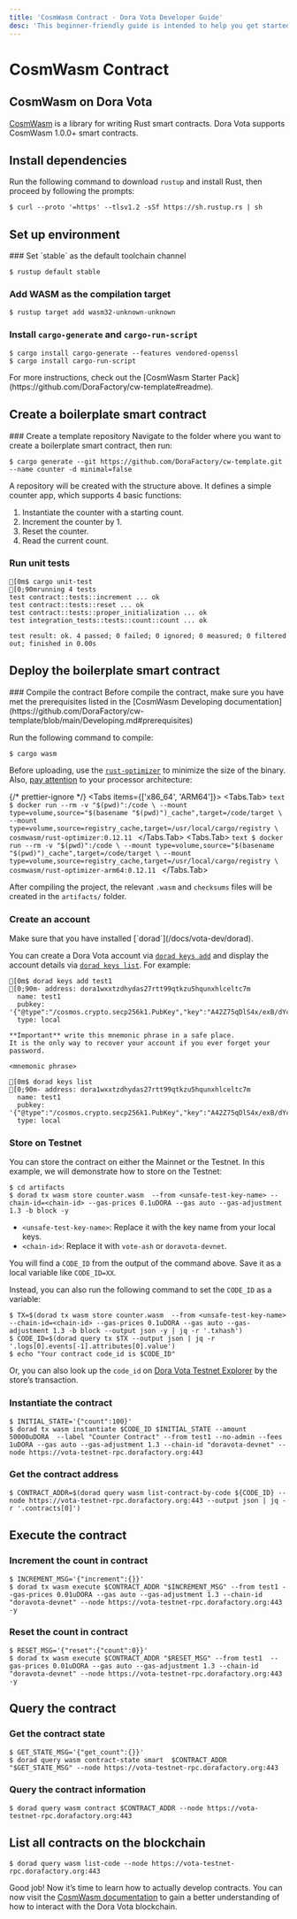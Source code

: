 ```yaml
---
title: 'CosmWasm Contract · Dora Vota Developer Guide'
desc: 'This beginner-friendly guide is intended to help you get started with Dora Vota and build on it.'
---
```



# CosmWasm Contract

## CosmWasm on Dora Vota

[CosmWasm](https://cosmwasm.com/) is a library for writing Rust smart contracts. Dora Vota supports CosmWasm 1.0.0+ smart contracts.

## Install dependencies

Run the following command to download `rustup` and install Rust, then proceed by following the prompts:

```ansi filename="Terminal"
$ curl --proto '=https' --tlsv1.2 -sSf https://sh.rustup.rs | sh
```

## Set up environment

<Steps>
### Set `stable` as the default toolchain channel

```ansi filename="Terminal"
$ rustup default stable
```

### Add WASM as the compilation target

```ansi filename="Terminal"
$ rustup target add wasm32-unknown-unknown
```

### Install `cargo-generate` and `cargo-run-script`

```ansi filename="Terminal"
$ cargo install cargo-generate --features vendored-openssl
$ cargo install cargo-run-script
```

<Callout type="info">
  For more instructions, check out the [CosmWasm Starter
  Pack](https://github.com/DoraFactory/cw-template#readme).
</Callout>

</Steps>

## Create a boilerplate smart contract

<Steps>
### Create a template repository
Navigate to the folder where you want to create a boilerplate smart contract, then run:

```ansi filename="Terminal"
$ cargo generate --git https://github.com/DoraFactory/cw-template.git --name counter -d minimal=false
```

<FileTree>
  <FileTree.File name="Cargo.toml" />
  <FileTree.File name="Developing.md" />
  <FileTree.File name="Importing.md" />
  <FileTree.File name="LICENSE" />
  <FileTree.File name="NOTICE" />
  <FileTree.File name="Publishing.md" />
  <FileTree.File name="README.md" />
  <FileTree.Folder name="src" defaultOpen>
    <FileTree.Folder name="bin" defaultOpen>
      <FileTree.File name="schema.rs" />
    </FileTree.Folder>
    <FileTree.File name="contract.rs" />
    <FileTree.File name="error.rs" />
    <FileTree.File name="helpers.rs" />
    <FileTree.File name="integration_tests.rs" />
    <FileTree.File name="lib.rs" />
    <FileTree.File name="msg.rs" />
    <FileTree.File name="state.rs" />
  </FileTree.Folder>
</FileTree>

A repository will be created with the structure above. It defines a simple counter app, which supports 4 basic functions:

1. Instantiate the counter with a starting count.
2. Increment the counter by 1.
3. Reset the counter.
4. Read the current count.

### Run unit tests

```ansi filename="Terminal"
[0m$ cargo unit-test
[0;90mrunning 4 tests
test contract::tests::increment ... ok
test contract::tests::reset ... ok
test contract::tests::proper_initialization ... ok
test integration_tests::tests::count::count ... ok

test result: ok. 4 passed; 0 failed; 0 ignored; 0 measured; 0 filtered out; finished in 0.00s
```

</Steps>

## Deploy the boilerplate smart contract

<Steps>
### Compile the contract

<Callout type="info">
  Before compile the contract, make sure you have met the prerequisites listed
  in the [CosmWasm Developing
  documentation](https://github.com/DoraFactory/cw-template/blob/main/Developing.md#prerequisites)
</Callout>

Run the following command to compile:

```ansi filename="Terminal"
$ cargo wasm
```

Before uploading, use the [`rust-optimizer`](https://github.com/CosmWasm/rust-optimizer) to minimize the size of the binary. Also, [pay attention](https://github.com/CosmWasm/rust-optimizer#notice) to your processor architecture:

{/* prettier-ignore */}
<Tabs items={['x86_64', 'ARM64']}>
  <Tabs.Tab>
    ```text
    $ docker run --rm -v "$(pwd)":/code \
      --mount type=volume,source="$(basename "$(pwd)")_cache",target=/code/target \
      --mount type=volume,source=registry_cache,target=/usr/local/cargo/registry \
      cosmwasm/rust-optimizer:0.12.11
    ```
  </Tabs.Tab>
  <Tabs.Tab>
    ```text
    $ docker run --rm -v "$(pwd)":/code \
      --mount type=volume,source="$(basename "$(pwd)")_cache",target=/code/target \
      --mount type=volume,source=registry_cache,target=/usr/local/cargo/registry \
      cosmwasm/rust-optimizer-arm64:0.12.11
    ```
  </Tabs.Tab>
</Tabs>

<FileTree>
  <FileTree.File name="Cargo.lock" />
  <FileTree.File name="Cargo.toml" />
  <FileTree.File name="Developing.md" />
  <FileTree.File name="Importing.md" />
  <FileTree.File name="LICENSE" />
  <FileTree.File name="NOTICE" />
  <FileTree.File name="Publishing.md" />
  <FileTree.File name="README.md" />
  <FileTree.Folder name="artifacts" defaultOpen>
    <FileTree.File name="checksums.txt" />
    <FileTree.File name="checksums_intermediate.txt" />
    <FileTree.File name="counter.wasm" />
  </FileTree.Folder>
  <FileTree.Folder name="src">
    <FileTree.Folder name="bin">
      <FileTree.File name="schema.rs" />
    </FileTree.Folder>
    <FileTree.File name="contract.rs" />
    <FileTree.File name="error.rs" />
    <FileTree.File name="helpers.rs" />
    <FileTree.File name="integration_tests.rs" />
    <FileTree.File name="lib.rs" />
    <FileTree.File name="msg.rs" />
    <FileTree.File name="state.rs" />
  </FileTree.Folder>
  <FileTree.Folder name="target">
    <FileTree.File name="…" />
  </FileTree.Folder>
</FileTree>

After compiling the project, the relevant `.wasm` and `checksums` files will be created in the `artifacts/` folder.

### Create an account

<Callout type="info">
  Make sure that you have installed [`dorad`](/docs/vota-dev/dorad).
</Callout>

You can create a Dora Vota account via [`dorad keys add`](/docs/vota-dev/dorad#dorad-keys-add) and display the account details via [`dorad keys list`](/docs/vota-dev/dorad#dorad-keys-list). For example:

```ansi filename="Terminal"
[0m$ dorad keys add test1
[0;90m- address: dora1wxxtzdhydas27rtt99qtkzu5hqunxhlceltc7m
  name: test1
  pubkey: '{"@type":"/cosmos.crypto.secp256k1.PubKey","key":"A42Z75qDlS4x/exB/dYc5AcVTUPzvoKYFsMc0lT7AFa5"}'
  type: local

**Important** write this mnemonic phrase in a safe place.
It is the only way to recover your account if you ever forget your password.

<mnemonic phrase>
```

```ansi filename="Terminal"
[0m$ dorad keys list
[0;90m- address: dora1wxxtzdhydas27rtt99qtkzu5hqunxhlceltc7m
  name: test1
  pubkey: '{"@type":"/cosmos.crypto.secp256k1.PubKey","key":"A42Z75qDlS4x/exB/dYc5AcVTUPzvoKYFsMc0lT7AFa5"}'
  type: local
```

### Store on Testnet

You can store the contract on either the Mainnet or the Testnet. In this example, we will demonstrate how to store on the Testnet:

```ansi filename="Terminal"
$ cd artifacts
$ dorad tx wasm store counter.wasm  --from <unsafe-test-key-name> --chain-id=<chain-id> --gas-prices 0.1uDORA --gas auto --gas-adjustment 1.3 -b block -y
```

- `<unsafe-test-key-name>`: Replace it with the key name from your local keys.
- `<chain-id>`: Replace it with `vote-ash` or `doravota-devnet`.

You will find a `CODE_ID` from the output of the command above. Save it as a local variable like `CODE_ID=XX`.

Instead, you can also run the following command to set the `CODE_ID` as a variable:

```ansi filename="Terminal"
$ TX=$(dorad tx wasm store counter.wasm  --from <unsafe-test-key-name> --chain-id=<chain-id> --gas-prices 0.1uDORA --gas auto --gas-adjustment 1.3 -b block --output json -y | jq -r '.txhash')
$ CODE_ID=$(dorad query tx $TX --output json | jq -r '.logs[0].events[-1].attributes[0].value')
$ echo "Your contract code_id is $CODE_ID"
```

Or, you can also look up the `code_id` on [Dora Vota Testnet Explorer](https://vota-testnet-explorer.dorafactory.org) by the store’s transaction.

### Instantiate the contract

```ansi filename="Terminal"
$ INITIAL_STATE='{"count":100}'
$ dorad tx wasm instantiate $CODE_ID $INITIAL_STATE --amount 50000uDORA  --label "Counter Contract" --from test1 --no-admin --fees 1uDORA --gas auto --gas-adjustment 1.3 --chain-id "doravota-devnet" --node https://vota-testnet-rpc.dorafactory.org:443
```

### Get the contract address

```ansi filename="Terminal"
$ CONTRACT_ADDR=$(dorad query wasm list-contract-by-code ${CODE_ID} --node https://vota-testnet-rpc.dorafactory.org:443 --output json | jq -r '.contracts[0]')
```

</Steps>

## Execute the contract

### Increment the count in contract

```ansi filename="Terminal"
$ INCREMENT_MSG='{"increment":{}}'
$ dorad tx wasm execute $CONTRACT_ADDR "$INCREMENT_MSG" --from test1 --gas-prices 0.01uDORA --gas auto --gas-adjustment 1.3 --chain-id "doravota-devnet" --node https://vota-testnet-rpc.dorafactory.org:443 -y
```

### Reset the count in contract

```ansi filename="Terminal"
$ RESET_MSG='{"reset":{"count":0}}'
$ dorad tx wasm execute $CONTRACT_ADDR "$RESET_MSG" --from test1  --gas-prices 0.01uDORA --gas auto --gas-adjustment 1.3 --chain-id "doravota-devnet" --node https://vota-testnet-rpc.dorafactory.org:443 -y
```

## Query the contract

### Get the contract state

```ansi filename="Terminal"
$ GET_STATE_MSG='{"get_count":{}}'
$ dorad query wasm contract-state smart  $CONTRACT_ADDR "$GET_STATE_MSG" --node https://vota-testnet-rpc.dorafactory.org:443
```

### Query the contract information

```ansi filename="Terminal"
$ dorad query wasm contract $CONTRACT_ADDR --node https://vota-testnet-rpc.dorafactory.org:443
```

## List all contracts on the blockchain

```ansi filename="Terminal"
$ dorad query wasm list-code --node https://vota-testnet-rpc.dorafactory.org:443
```

Good job! Now it’s time to learn how to actually develop contracts. You can now visit the [CosmWasm documentation](/docs/vota-dev/resources#cosmwasm-docs) to gain a better understanding of how to interact with the Dora Vota blockchain.
